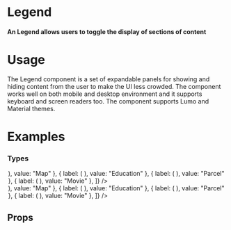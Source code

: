 
<Meta title="Data Display|Legend" component={Legend} />

# Legend

#### An Legend allows users to toggle the display of sections of content

<Preview withToolbar>
  <Story name="Standard">
  <Card id="Legend_Standard_Card">
     <Legend id="Legend_Standard" data={[
  { label: "Name", value: "Forrest Gump" },
  { label: "Address", value: "213 Chippewa Sq." },
  { label: "City", value: "Savannah" },
  { label: "State", value: "GA" },
]} />
  </Card>
  </Story>
</Preview>

# Usage

The Legend component is a set of expandable panels for showing and hiding content from the user to make the UI less crowded. The component works well on both mobile and desktop environment and it supports keyboard and screen readers too. The component supports Lumo and Material themes.

# Examples

### Types

<Preview>
  <Story name="Types">
  <Grid columns="2">
  <Card id="Legend_Icon_Card">
  <Legend id="Legend_Icon" data={[
  { label: ( <Icon icon="map" /> ), value: "Map" },
  { label: ( <Icon icon="report" /> ), value: "Education" },
  { label: ( <Icon icon="circle" /> ), value: "Parcel" },
  { label: ( <Icon icon="star" /> ), value: "Movie" },
]} />
</Card>
<Card id="Legend_Tag_Card">
<Legend id="Legend_Tag" data={[
  { label: ( <Tag label="Info" variant="info" /> ), value: "Map" },
  { label: ( <Tag label="Warning" variant="warning" /> ), value: "Education" },
  { label: ( <Tag label="Success" variant="success" /> ), value: "Parcel" },
  { label: ( <Tag label="Alert" variant="alert" /> ), value: "Movie" },
]} />
</Card>
</Grid>
  </Story>
</Preview>




## Props

<Props of={Legend} />